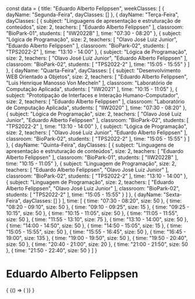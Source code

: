 const data = {
  title: "Eduardo Alberto Felippsen",
  weekClasses: [
    {
      dayName: "Segunda-Feira",
      dayClasses: []
    },
    {
      dayName: "Terça-Feira",
      dayClasses: [
        {
          subject: "Linguagens de apresentação e estruturação de conteúdos",
          size: 2,
          teachers: [
            "Eduardo Alberto Felippsen"
          ],
          classroom: "BioPark-01",
          students: [
            "IIW2022B"
          ],
          time: "07:30 - 08:20"
        },
        {
          subject: "Lógica de Programação",
          size: 2,
          teachers: [
            "Olavo José Luiz Junior",
            "Eduardo Alberto Felippsen"
          ],
          classroom: "BioPark-02",
          students: [
            "TPS2022-2"
          ],
          time: "13:10 - 14:00"
        },
        {
          subject: "Lógica de Programação",
          size: 2,
          teachers: [
            "Olavo José Luiz Junior",
            "Eduardo Alberto Felippsen"
          ],
          classroom: "BioPark-02",
          students: [
            "TPS2022-2"
          ],
          time: "15:05 - 15:55"
        }
      ]
    },
    {
      dayName: "Quarta-Feira",
      dayClasses: [
        {
          subject: "Desenvolvimento WEB Orientado a Objetos",
          size: 2,
          teachers: [
            "Eduardo Alberto Felippsen",
            "Luis Henrique Manosso Von Mecheln"
          ],
          classroom: "Laboratório de Computação Aplicada",
          students: [
            "IIW2021"
          ],
          time: "10:15 - 11:05"
        },
        {
          subject: "Prototipação de Interfaces e Interação Humano-Computador",
          size: 2,
          teachers: [
            "Eduardo Alberto Felippsen"
          ],
          classroom: "Laboratório de Computação Aplicada",
          students: [
            "IIW2020"
          ],
          time: "07:30 - 08:20"
        },
        {
          subject: "Lógica de Programação",
          size: 2,
          teachers: [
            "Olavo José Luiz Junior",
            "Eduardo Alberto Felippsen"
          ],
          classroom: "BioPark-02",
          students: [
            "TPS2022-2"
          ],
          time: "13:10 - 14:00"
        },
        {
          subject: "Lógica de Programação",
          size: 2,
          teachers: [
            "Olavo José Luiz Junior",
            "Eduardo Alberto Felippsen"
          ],
          classroom: "BioPark-02",
          students: [
            "TPS2022-2"
          ],
          time: "15:05 - 15:55"
        }
      ]
    },
    {
      dayName: "Quinta-Feira",
      dayClasses: [
        {
          subject: "Linguagens de apresentação e estruturação de conteúdos",
          size: 2,
          teachers: [
            "Eduardo Alberto Felippsen"
          ],
          classroom: "BioPark-01",
          students: [
            "IIW2022B"
          ],
          time: "10:15 - 11:05"
        },
        {
          subject: "Linguagem de Programação",
          size: 2,
          teachers: [
            "Eduardo Alberto Felippsen",
            "Olavo José Luiz Junior"
          ],
          classroom: "BioPark-02",
          students: [
            "TPS2022-2"
          ],
          time: "13:10 - 14:00"
        },
        {
          subject: "Linguagem de Programação",
          size: 2,
          teachers: [
            "Eduardo Alberto Felippsen",
            "Olavo José Luiz Junior"
          ],
          classroom: "BioPark-02",
          students: [
            "TPS2022-2"
          ],
          time: "15:05 - 15:55"
        }
      ]
    },
    {
      dayName: "Sexta-Feira",
      dayClasses: []
    }
  ],
  time: [
    {
      time: "07:30 - 08:20",
      size: 50
    },
    {
      time: "08:20 - 09:10",
      size: 50
    },
    {
      time: "09:10 - 09:25",
      size: 15
    },
    {
      time: "09:25 - 10:15",
      size: 50
    },
    {
      time: "10:15 - 11:05",
      size: 50
    },
    {
      time: "11:05 - 11:55",
      size: 50
    },
    {
      time: "11:55 - 13:10",
      size: 75
    },
    {
      time: "13:10 - 14:00",
      size: 50
    },
    {
      time: "14:00 - 14:50",
      size: 50
    },
    {
      time: "14:50 - 15:05",
      size: 15
    },
    {
      time: "15:05 - 15:55",
      size: 50
    },
    {
      time: "15:55 - 16:45",
      size: 50
    },
    {
      time: "16:45 - 19:00",
      size: 135
    },
    {
      time: "19:00 - 19:50",
      size: 50
    },
    {
      time: "19:50 - 20:40",
      size: 50
    },
    {
      time: "20:40 - 21:00",
      size: 20
    },
    {
      time: "21:00 - 21:50",
      size: 50
    },
    {
      time: "21:50 - 22:40",
      size: 50
    }
  ]
}

# Eduardo Alberto Felippsen

<div>
  {
    <BrowserOnly>
      {() => (
        <Grid
          title={data.title}
          weekClasses={data.weekClasses}
          time={data.time}
        />
      )}
    </BrowserOnly>
  }
</div>
